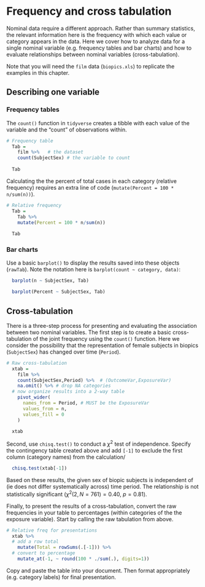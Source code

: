 # Frequency and cross tabulation

Nominal data require a different approach. Rather than summary statistics, the relevant information here is the frequency with which each value or category appears in the data. Here we cover how to analyze data for a single nominal variable (e.g. frequency tables and bar charts) and how to evaluate relationships between nominal variables (cross-tabulation).

Note that you will need the `film` data (`biopics.xls`) to replicate the examples in this chapter.


## Describing one variable

### Frequency tables
The `count()` function in `tidyverse` creates a tibble with each value of the variable and the "count" of observations within. 

```{r rawtab, eval=TRUE}
# Frequency table
  Tab =
    film %>%   # the dataset
    count(SubjectSex) # the variable to count
  
  Tab
```

Calculating the the percent of total cases in each category (relative frequency) requires an extra line of code (`mutate(Percent = 100 * n/sum(n))`).

```{r reltab, eval=TRUE}
# Relative frequency
  Tab = 
    Tab %>%
    mutate(Percent = 100 * n/sum(n))
  
  Tab
```

### Bar charts
Use a basic `barplot()` to display the results saved into these objects (`rawTab`). Note the notation here is `barplot(count ~ category, data)`:

```{r bargraph, eval=TRUE, out.width="70%", fig.align='center'}
  barplot(n ~ SubjectSex, Tab)

  barplot(Percent ~ SubjectSex, Tab)
```


## Cross-tabulation
There is a three-step process for presenting and evaluating the association between two nominal variables. The first step is to create a basic cross-tabulation of the joint frequency using the `count()` function. Here we consider the possibility that the representation of female subjects in biopics (`SubjectSex`) has changed over time (`Period`).

```{r xtabct, eval=TRUE}
# Raw cross-tabulation
  xtab =
    film %>% 
    count(SubjectSex,Period) %>%  # (OutcomeVar,ExposureVar)
    na.omit() %>% # drop NA categories
  # now organize results into a 2-way table
    pivot_wider(
      names_from = Period, # MUST be the ExposureVar
      values_from = n, 
      values_fill = 0
    )

  xtab
```

Second, use `chisq.test()` to conduct a $\chi^2$ test of independence. Specify the contingency table created above and add `[-1]` to exclude the first column (category names) from the calculation/

```{r chi2, eval=TRUE}
  chisq.test(xtab[-1])
```

Based on these results, the given sex of biopic subjects is independent of (ie does not differ systematically across) time period. The relationship is not statistically significant ($\chi^2(2,N=761)=0.40$, $p=0.81$).

Finally, to present the results of a cross-tabulation, convert the raw frequencies in your table to percentages (within categories of the the exposure variable). Start by calling the raw tabulation from above.

```{r xtabrel, eval=TRUE}
# Relative freq for presentations  
  xtab %>%
  # add a row total
    mutate(Total = rowSums(.[-1])) %>%
  # convert to percentage
    mutate_at(-1, ~ round(100 * ./sum(.), digits=1))
```

Copy and paste the table into your document. Then format appropriately (e.g. category labels) for final presentation.

